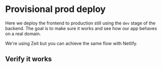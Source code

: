 


# Provisional prod deploy

Here we deploy the frontend to production still using the `dev` stage of the backend. The goal is to make sure it works and see how our app behaves on a real domain.

We're using Zeit but you can achieve the same flow with Netlify.

<Vimeo id="394978218" />

## Verify it works

<Vimeo id="394978438" />
